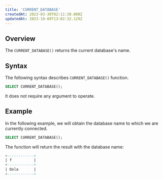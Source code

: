 ```yaml
---
title: 'CURRENT_DATABASE'
createdAt: 2023-03-30T02:11:38.000Z
updatedAt: 2023-10-09T13:02:32.129Z
---
```


## **Overview**

The `CURRENT_DATABASE()` returns the current database's name.&#x20;

## **Syntax**

The following syntax describes `CURRENT_DATABASE()` function.

```sql
SELECT CURRENT_DATABASE();
```

It does not require any argument to operate.

## **Example**

In the following example, we will obtain the database name to which we are currently connected. 

```sql
SELECT CURRENT_DATABASE();
```

The function will return the result with the database name:

```sql
+------------+
| f          |
+------------+
| Oxla       |
+------------+
```

